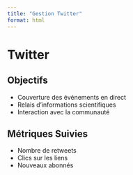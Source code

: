 ```yaml
---
title: "Gestion Twitter"
format: html
---
```


# Twitter

## Objectifs

- Couverture des événements en direct
- Relais d'informations scientifiques
- Interaction avec la communauté

## Métriques Suivies

- Nombre de retweets
- Clics sur les liens
- Nouveaux abonnés